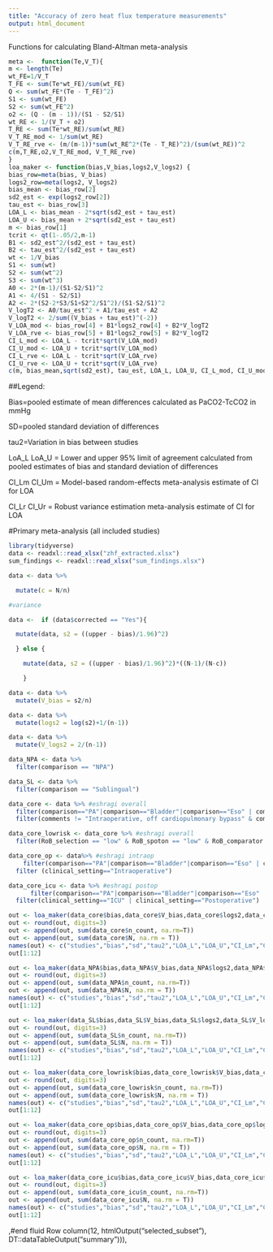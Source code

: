 ```yaml
---
title: "Accuracy of zero heat flux temperature measurements"
output: html_document
---
```


Functions for calculating Bland-Altman meta-analysis

```r
meta <-  function(Te,V_T){
m <- length(Te)
wt_FE=1/V_T
T_FE <- sum(Te*wt_FE)/sum(wt_FE)
Q <- sum(wt_FE*(Te - T_FE)^2)
S1 <- sum(wt_FE)
S2 <- sum(wt_FE^2)
o2 <- (Q - (m - 1))/(S1 - S2/S1)
wt_RE <- 1/(V_T + o2)
T_RE <- sum(Te*wt_RE)/sum(wt_RE)
V_T_RE_mod <- 1/sum(wt_RE)
V_T_RE_rve <- (m/(m-1))*sum(wt_RE^2*(Te - T_RE)^2)/(sum(wt_RE))^2
c(m,T_RE,o2,V_T_RE_mod, V_T_RE_rve)
}
loa_maker <- function(bias,V_bias,logs2,V_logs2) {
bias_row=meta(bias, V_bias)
logs2_row=meta(logs2, V_logs2)
bias_mean <- bias_row[2]
sd2_est <- exp(logs2_row[2])
tau_est <- bias_row[3]
LOA_L <- bias_mean - 2*sqrt(sd2_est + tau_est)
LOA_U <- bias_mean + 2*sqrt(sd2_est + tau_est)
m <- bias_row[1]
tcrit <- qt(1-.05/2,m-1)
B1 <- sd2_est^2/(sd2_est + tau_est)
B2 <- tau_est^2/(sd2_est + tau_est)
wt <- 1/V_bias
S1 <- sum(wt)
S2 <- sum(wt^2)
S3 <- sum(wt^3)
A0 <- 2*(m-1)/(S1-S2/S1)^2
A1 <- 4/(S1 - S2/S1)
A2 <- 2*(S2-2*S3/S1+S2^2/S1^2)/(S1-S2/S1)^2
V_logT2 <- A0/tau_est^2 + A1/tau_est + A2
V_logT2 <- 2/sum((V_bias + tau_est)^(-2))
V_LOA_mod <- bias_row[4] + B1*logs2_row[4] + B2*V_logT2
V_LOA_rve <- bias_row[5] + B1*logs2_row[5] + B2*V_logT2
CI_L_mod <- LOA_L - tcrit*sqrt(V_LOA_mod)
CI_U_mod <- LOA_U + tcrit*sqrt(V_LOA_mod)
CI_L_rve <- LOA_L - tcrit*sqrt(V_LOA_rve)
CI_U_rve <- LOA_U + tcrit*sqrt(V_LOA_rve)
c(m, bias_mean,sqrt(sd2_est), tau_est, LOA_L, LOA_U, CI_L_mod, CI_U_mod, CI_L_rve, CI_U_rve)}
```


##Legend:

Bias=pooled estimate of mean differences calculated as PaCO2-TcCO2 in mmHg

SD=pooled standard deviation of differences

tau2=Variation in bias between studies

LoA_L LoA_U = Lower and upper 95% limit of agreement calculated from pooled estimates of bias and standard deviation of differences

CI_Lm CI_Um = Model-based random-effects meta-analysis estimate of CI for LOA

CI_Lr CI_Ur = Robust variance estimation meta-analysis estimate of CI for LOA

#Primary meta-analysis (all included studies)
```r
library(tidyverse)
data <- readxl::read_xlsx("zhf_extracted.xlsx")
sum_findings <- readxl::read_xlsx("sum_findings.xlsx")

data <- data %>%

  mutate(c = N/n)

#variance

data <-  if (data$corrected == "Yes"){

  mutate(data, s2 = ((upper - bias)/1.96)^2)

  } else {

    mutate(data, s2 = ((upper - bias)/1.96)^2)*((N-1)/(N-c))

    }

data <- data %>% 
  mutate(V_bias = s2/n)

data <- data %>% 
  mutate(logs2 = log(s2)+1/(n-1))

data <- data %>% 
  mutate(V_logs2 = 2/(n-1))

data_NPA <- data %>% 
  filter(comparison == "NPA")

data_SL <- data %>% 
  filter(comparison == "Sublingual")

data_core <- data %>% #eshragi overall
  filter(comparison=="PA"|comparison=="Bladder"|comparison=="Eso" | comparison =="Rectal"|comparison =="Ax"|comparison =="Iliac") %>%
  filter(comments != "Intraoperative, off cardiopulmonary bypass" & comments != "Postoperative")

data_core_lowrisk <- data_core %>% #eshragi overall
  filter(RoB_selection == "low" & RoB_spoton == "low" & RoB_comparator == "low" & RoB_flow =="low")

data_core_op <- data%>% #eshragi intraop
    filter(comparison=="PA"|comparison=="Bladder"|comparison=="Eso" | comparison =="Rectal"|comparison =="Ax"|comparison =="Iliac") %>%
  filter (clinical_setting=="Intraoperative")

data_core_icu <- data %>% #eshragi postop
      filter(comparison=="PA"|comparison=="Bladder"|comparison=="Eso" | comparison =="Rectal"|comparison =="Ax"|comparison =="Iliac") %>%
  filter(clinical_setting=="ICU" | clinical_setting=="Postoperative")

```


```r
out <- loa_maker(data_core$bias,data_core$V_bias,data_core$logs2,data_core$V_logs2)
out <- round(out, digits=3)
out <- append(out, sum(data_core$n_count, na.rm=T))
out <- append(out, sum(data_core$N, na.rm = T))
names(out) <- c("studies","bias","sd","tau2","LOA_L","LOA_U","CI_Lm","CI_Um","CI_Lr","CI_Ur", "n", "N")
out[1:12]
```

```r
out <- loa_maker(data_NPA$bias,data_NPA$V_bias,data_NPA$logs2,data_NPA$V_logs2)
out <- round(out, digits=3)
out <- append(out, sum(data_NPA$n_count, na.rm=T))
out <- append(out, sum(data_NPA$N, na.rm = T))
names(out) <- c("studies","bias","sd","tau2","LOA_L","LOA_U","CI_Lm","CI_Um","CI_Lr","CI_Ur", "n", "N")
out[1:12]
```

```r
out <- loa_maker(data_SL$bias,data_SL$V_bias,data_SL$logs2,data_SL$V_logs2)
out <- round(out, digits=3)
out <- append(out, sum(data_SL$n_count, na.rm=T))
out <- append(out, sum(data_SL$N, na.rm = T))
names(out) <- c("studies","bias","sd","tau2","LOA_L","LOA_U","CI_Lm","CI_Um","CI_Lr","CI_Ur", "n", "N")
out[1:12]
```

```r
out <- loa_maker(data_core_lowrisk$bias,data_core_lowrisk$V_bias,data_core_lowrisk$logs2,data_core_lowrisk$V_logs2)
out <- round(out, digits=3) 
out <- append(out, sum(data_core_lowrisk$n_count, na.rm=T))
out <- append(out, sum(data_core_lowrisk$N, na.rm = T))
names(out) <- c("studies","bias","sd","tau2","LOA_L","LOA_U","CI_Lm","CI_Um","CI_Lr","CI_Ur", "n", "N")
out[1:12]
```
```r
out <- loa_maker(data_core_op$bias,data_core_op$V_bias,data_core_op$logs2,data_core_op$V_logs2)
out <- round(out, digits=3) 
out <- append(out, sum(data_core_op$n_count, na.rm=T))
out <- append(out, sum(data_core_op$N, na.rm = T))
names(out) <- c("studies","bias","sd","tau2","LOA_L","LOA_U","CI_Lm","CI_Um","CI_Lr","CI_Ur", "n", "N")
out[1:12]
```
```r
out <- loa_maker(data_core_icu$bias,data_core_icu$V_bias,data_core_icu$logs2,data_core_icu$V_logs2)
out <- round(out, digits=3) 
out <- append(out, sum(data_core_icu$n_count, na.rm=T))
out <- append(out, sum(data_core_icu$N, na.rm = T))
names(out) <- c("studies","bias","sd","tau2","LOA_L","LOA_U","CI_Lm","CI_Um","CI_Lr","CI_Ur", "n", "N")
out[1:12]
```
,#end fluid Row
            column(12,
                   htmlOutput("selected_subset"),
                   DT::dataTableOutput("summary"))),